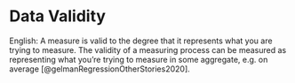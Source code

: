 # Data Validity {.unnumbered}

English: A measure is valid to the degree that it represents what you are trying to measure. The validity of a measuring process can be measured as representing what you're trying to measure in some aggregate, e.g. on average [@gelmanRegressionOtherStories2020].